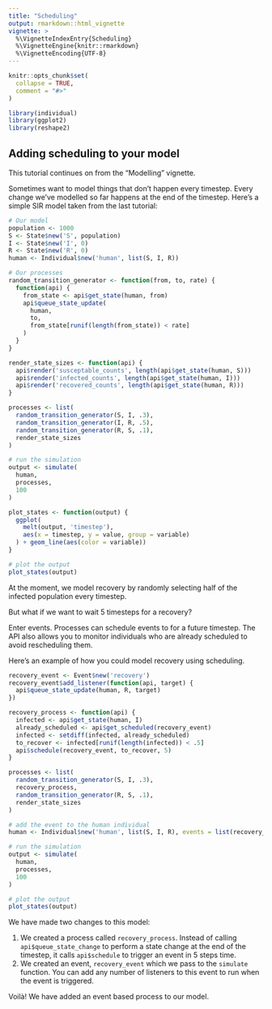 ```yaml
---
title: "Scheduling"
output: rmarkdown::html_vignette
vignette: >
  %\VignetteIndexEntry{Scheduling}
  %\VignetteEngine{knitr::rmarkdown}
  %\VignetteEncoding{UTF-8}
---
```


```r
knitr::opts_chunk$set(
  collapse = TRUE,
  comment = "#>"
)
```

```r
library(individual)
library(ggplot2)
library(reshape2)
```

## Adding scheduling to your model

This tutorial continues on from the "Modelling" vignette.

Sometimes want to model things that don't happen every timestep. Every change we've modelled so far happens at the end of the timestep. Here's a simple SIR model taken from the last tutorial:

```r
# Our model
population <- 1000
S <- State$new('S', population)
I <- State$new('I', 0)
R <- State$new('R', 0)
human <- Individual$new('human', list(S, I, R))

# Our processes
random_transition_generator <- function(from, to, rate) {
  function(api) {
    from_state <- api$get_state(human, from)
    api$queue_state_update(
      human,
      to,
      from_state[runif(length(from_state)) < rate]
    )
  }
}

render_state_sizes <- function(api) {
  api$render('susceptable_counts', length(api$get_state(human, S)))
  api$render('infected_counts', length(api$get_state(human, I)))
  api$render('recovered_counts', length(api$get_state(human, R)))
}

processes <- list(
  random_transition_generator(S, I, .3),
  random_transition_generator(I, R, .5),
  random_transition_generator(R, S, .1),
  render_state_sizes
)

# run the simulation
output <- simulate(
  human,
  processes,
  100
)

plot_states <- function(output) {
  ggplot(
    melt(output, 'timestep'),
    aes(x = timestep, y = value, group = variable)
  ) + geom_line(aes(color = variable))
}

# plot the output
plot_states(output)
```

At the moment, we model recovery by randomly selecting half of the infected population every timestep.

But what if we want to wait 5 timesteps for a recovery?

Enter events. Processes can schedule events to for a future timestep. The API also allows you to monitor individuals who are already scheduled to avoid rescheduling them.

Here's an example of how you could model recovery using scheduling.

```r
recovery_event <- Event$new('recovery')
recovery_event$add_listener(function(api, target) {
  api$queue_state_update(human, R, target)
})

recovery_process <- function(api) {
  infected <- api$get_state(human, I)
  already_scheduled <- api$get_scheduled(recovery_event)
  infected <- setdiff(infected, already_scheduled) 
  to_recover <- infected[runif(length(infected)) < .5]
  api$schedule(recovery_event, to_recover, 5)
}

processes <- list(
  random_transition_generator(S, I, .3),
  recovery_process,
  random_transition_generator(R, S, .1),
  render_state_sizes
)

# add the event to the human individual
human <- Individual$new('human', list(S, I, R), events = list(recovery_event))

# run the simulation
output <- simulate(
  human,
  processes,
  100
)

# plot the output
plot_states(output)
```

We have made two changes to this model:

1. We created a process called `recovery_process`. Instead of calling `api$queue_state_change` to perform a state change at the end of the timestep, it calls `api$schedule` to trigger an event in 5 steps time.
2. We created an event, `recovery_event` which we pass to the `simulate` function. You can add any number of listeners to this event to run when the event is triggered.

Voilà! We have added an event based process to our model.
